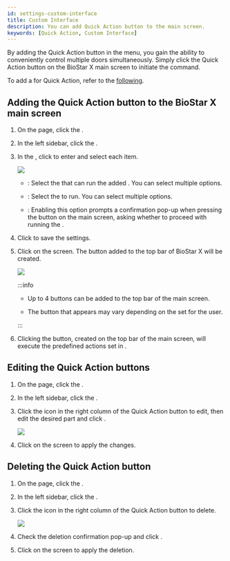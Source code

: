 ```yaml
---
id: settings-custom-interface
title: Custom Interface
description: You can add Quick Action button to the main screen.
keywords: [Quick Action, Custom Interface]
---
```


By adding the Quick Action button in the <Cmd sid="common.customInterface" product='2' /> menu, you gain the ability to conveniently control multiple doors simultaneously. Simply click the Quick Action button on the BioStar X main screen to initiate the command.

To add a <Cmd sid="common.triggerAndAction" product='2' /> for Quick Action, refer to the [following](settings-triger-and-action).

## Adding the Quick Action button to the BioStar X main screen

1. On the <Cmd sid='shell.header.launcher' /> page, click the <Cmd sid='shell.header.setting' />.

1. In the left sidebar, click the <Cmd sid="common.customInterface" product='2' />.

1. In the <Cmd sid="common.quickActionLayout" product='2' />, click <Cmd sid="button.plusAdd" product='2' /> to enter and select each item.

    <Image src='/img/settings-custom-interface-add-quick-action.png' className='none' />

    * <Cmd sid="settings.customInterface.quickAction.operatorLevel" product='2' />: Select the <Cmd sid="common.quickAction" product='2' /> that can run the added <Cmd sid="settings.customInterface.quickAction.operatorLevel" product='2' />. You can select multiple options.

    * <Cmd sid="settings.customInterface.quickAction.triggerAction" product='2' />: Select the <Cmd sid="settings.customInterface.quickAction.triggerAction" product='2' /> to run. You can select multiple options.

    * <Cmd sid="settings.customInterface.quickAction.confirmBeforeRun" product='2' />: Enabling this option prompts a confirmation pop-up when pressing the <Cmd sid="common.quickAction" product='2' /> button on the main screen, asking whether to proceed with running the <Cmd sid="common.quickAction" product='2' />.

1. Click <Cmd sid="button.apply" product='2' /> to save the settings.

1. Click <Cmd sid="button.apply" product='2' /> on the <Cmd sid="common.customInterface" product='2' /> screen. The <Cmd sid="common.quickAction" product='2' /> button added to the top bar of BioStar X will be created.

    <Image src='/img/settings-custom-interface-main-quick-action.png' className='none' />

    :::info

    * Up to 4 <Cmd sid="common.quickAction" product='2' /> buttons can be added to the top bar of the main screen.

    * The <Cmd sid="common.quickAction" product='2' /> button that appears may vary depending on the <Cmd sid="user.bioStarOperator" product='2' /> set for the user.

    :::

1. Clicking the <Cmd sid="common.quickAction" product='2' /> button, created on the top bar of the main screen, will execute the predefined actions set in <Cmd sid="common.triggerAndAction" product='2' />.

## Editing the Quick Action buttons

1. On the <Cmd sid='shell.header.launcher' /> page, click the <Cmd sid='shell.header.setting' />.

1. In the left sidebar, click the <Cmd sid="common.customInterface" product='2' />.

1. Click the <IcEditUL /> icon in the right column of the Quick Action button to edit, then edit the desired part and click <Cmd sid="button.apply" product='2' />.

    <Image src='/img/settings-custom-interface-quick-action-layout.png' />

1. Click <Cmd sid="button.apply" product='2' /> on the <Cmd sid="common.customInterface" product='2' /> screen to apply the changes.

## Deleting the Quick Action button

1. On the <Cmd sid='shell.header.launcher' /> page, click the <Cmd sid='shell.header.setting' />.

1. In the left sidebar, click the <Cmd sid="common.customInterface" product='2' />.

1. Click the <IcTrash2 /> icon in the right column of the Quick Action button to delete.

    <Image src='/img/settings-custom-interface-confirm.png' className='none' />

1. Check the deletion confirmation pop-up and click <Cmd sid="button.yes" product='2' />.

1. Click <Cmd sid="button.apply" product='2' /> on the <Cmd sid="common.customInterface" product='2' /> screen to apply the deletion.